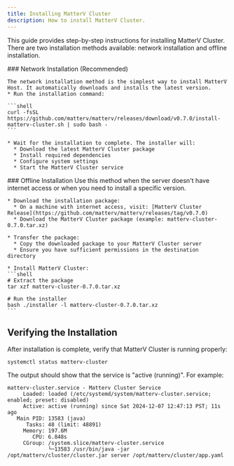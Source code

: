 ```yaml
---
title: Installing MatterV Cluster
description: How to install MatterV Cluster.
---
```




This guide provides step-by-step instructions for installing MatterV Cluster. There are two installation methods available: network installation and offline installation.

<Tabs>
  <TabItem label="Network Installation">
    ### Network Installation (Recommended)

    The network installation method is the simplest way to install MatterV Host. It automatically downloads and installs the latest version.
    * Run the installation command:

    ```shell
    curl -fsSL https://github.com/matterv/matterv/releases/download/v0.7.0/install-matterv-cluster.sh | sudo bash -
    ```

    * Wait for the installation to complete. The installer will:
      * Download the latest MatterV Cluster package
      * Install required dependencies
      * Configure system settings
      * Start the MatterV Cluster service
  </TabItem>
  <TabItem label="Offline Installation">
    ### Offline Installation
    Use this method when the server doesn't have internet access or when you need to install a specific version.

    * Download the installation package:
      * On a machine with internet access, visit: [MatterV Cluster Release](https://github.com/matterv/matterv/releases/tag/v0.7.0)
      * Download the MatterV Cluster package (example: matterv-cluster-0.7.0.tar.xz)

    * Transfer the package:
      * Copy the downloaded package to your MatterV Cluster server
      * Ensure you have sufficient permissions in the destination directory

    * Install MatterV Cluster:
    ```shell
    # Extract the package
    tar xzf matterv-cluster-0.7.0.tar.xz

    # Run the installer
    bash ./installer -l matterv-cluster-0.7.0.tar.xz
    ```
  </TabItem>
</Tabs>



## Verifying the Installation
After installation is complete, verify that MatterV Cluster is running properly:
```shell
systemctl status matterv-cluster
  ```
The output should show that the service is "active (running)". For example:
```text
matterv-cluster.service - Matterv Cluster Service
     Loaded: loaded (/etc/systemd/system/matterv-cluster.service; enabled; preset: disabled)
     Active: active (running) since Sat 2024-12-07 12:47:13 PST; 11s ago
   Main PID: 13583 (java)
      Tasks: 48 (limit: 48891)
     Memory: 197.6M
        CPU: 6.848s
     CGroup: /system.slice/matterv-cluster.service
             └─13583 /usr/bin/java -jar /opt/matterv/cluster/cluster.jar server /opt/matterv/cluster/app.yaml
  ```

